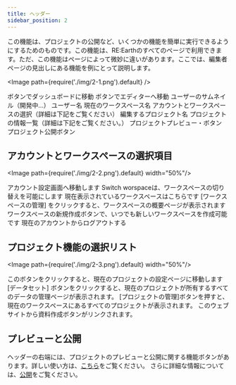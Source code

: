 ```yaml
---
title: ヘッダー
sidebar_position: 2
---
```


この機能は、プロジェクトの公開など、いくつかの機能を簡単に実行できるようにするためのものです。この機能は、RE:Earthのすべてのページで利用できます。ただ、この機能はページによって微妙に違いがあります。ここでは、編集者ページの見出しにある機能を例にとって説明します。

<Image path={require('./img/2-1.png').default} />

<Order>
  <List>
    ボタンでダッシュボードに移動
  </List>
  <List>
    ボタンでエディターへ移動
  </List>
  <List>
    ユーザーのサムネイル（開発中...）
  </List>
  <List>
    ユーザー名
  </List>
  <List>
    現在のワークスペース名
  </List>
  <List>
    アカウントとワークスペースの選択（詳細は下記をご覧ください）
  </List>
  <List>
    編集するプロジェクト名
  </List>
  <List>
    プロジェクトの情報一覧（詳細は下記をご覧ください。）
  </List>
  <List>
    プロジェクトプレビュー・ボタン
  </List>
  <List>
    プロジェクト公開ボタン
  </List>
</Order>

## アカウントとワークスペースの選択項目

<Image path={require('./img/2-2.png').default} width="50%"/>

<Order>
  <List>
    アカウント設定画面へ移動します
  </List>
  <List>
   Switch worspaceは、ワークスペースの切り替えを可能にします
  </List>
  <List>
    現在表示されているワークスペースはこちらです
  </List>
  <List>
   [ワークスペースの管理] をクリックすると、ワークスペースの概要ページが表示されます 
  </List>
  <List>
    ワークスペースの新規作成ボタンで、いつでも新しいワークスペースを作成可能です
  </List>
  <List>
    現在のアカウントからログアウトする
  </List>
</Order>

## プロジェクト機能の選択リスト

<Image path={require('./img/2-3.png').default} width="50%"/>

<Order>
  <List>
   このボタンをクリックすると、現在のプロジェクトの設定ページに移動します
  </List>
  <List>
   [データセット] ボタンをクリックすると、現在のプロジェクトが所有するすべてのデータの管理ページが表示されます。
  </List>
  <List>
   [プロジェクトの管理]ボタンを押すと、現在のワークスペースにあるすべてのプロジェクトが表示されます。
  </List>
  <List>
    このウェブサイトから資料作成ボタンがリンクされます。
  </List>
</Order>

## プレビューと公開

ヘッダーの右端には、プロジェクトのプレビューと公開に関する機能ボタンがあります。詳しい使い方は、[こちら](/user-manual/getting-started/making-your-first-project/publishing-project)をご覧ください。 さらに詳細な情報については、[公開](/user-manual/publication/overview)をご覧ください。 

